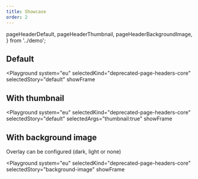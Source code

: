 ```yaml
---
title: Showcase
order: 2
---
```



  pageHeaderDefault,
  pageHeaderThumbnail,
  pageHeaderBackgroundImage,
} from '../demo';

## Default

<Playground
  system="eu"
  selectedKind="deprecated-page-headers-core"
  selectedStory="default"
  showFrame
>
  <Html markup={pageHeaderDefault} />
</Playground>

## With thumbnail

<Playground
  system="eu"
  selectedKind="deprecated-page-headers-core"
  selectedStory="default"
  selectedArgs="thumbnail:true"
  showFrame
>
  <Html markup={pageHeaderThumbnail} />
</Playground>

## With background image

Overlay can be configured (dark, light or none)

<Playground
  system="eu"
  selectedKind="deprecated-page-headers-core"
  selectedStory="background-image"
  showFrame
>
  <Html markup={pageHeaderBackgroundImage} />
</Playground>
